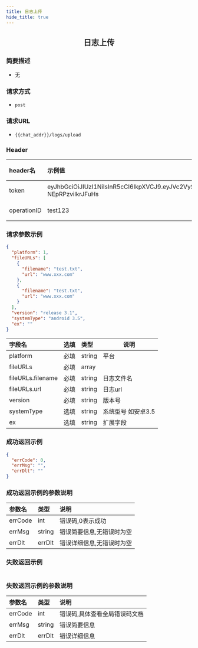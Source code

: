 ```yaml
---
title: 日志上传
hide_title: true
---
```


<center>

## 日志上传

</center>

### 简要描述
- 无
### 请求方式
- `post` 
### 请求URL
- `{{chat_addr}}/logs/upload` 


### Header
|header名|示例值|选填|类型|说明|
|:----    |:-------    |:--- |---|------      |
|token|eyJhbGciOiJIUzI1NiIsInR5cCI6IkpXVCJ9.eyJVc2VySUQiOiJhZG1pbjMiLCJVc2VyVHlwZSI6MiwiUGxhdGZvcm0iOjAsImV4cCI6MTcwMDAxNDc0NCwibmJmIjoxNjkyMjM4NDQ0LCJpYXQiOjE2OTIyMzg3NDR9.cYMEhIcdn_jlHIWBzDf6lv4fG9-NEpRPzvilkrJFuHs|必填|string||
|operationID|test123|必填|string||


### 请求参数示例


```json
{
  "platform": 1,
  "fileURLs": [
    {
      "filename": "test.txt",
      "url": "www.xxx.com"
    },
    {
      "filename": "test.txt",
      "url": "www.xxx.com"
    }
  ],
  "version": "release 3.1",
  "systemType": "android 3.5",
  "ex": ""
}
```
|字段名|选填|类型|说明|
|:----    |:-------    |:--- |---|
|platform|必填|string|平台|
|fileURLs|必填|array||
|fileURLs.filename|必填|string|日志文件名|
|fileURLs.url|必填|string|日志url|
|version|必填|string|版本号|
|systemType|选填|string|系统型号 如安卓3.5|
|ex|选填|string|扩展字段|
### 成功返回示例


```json
{
  "errCode": 0,
  "errMsg": "",
  "errDlt": ""
}
```
### 成功返回示例的参数说明


|参数名|类型|说明|
|:----    |:-------    |:--- |
|errCode|int|错误码,0表示成功|
|errMsg|string|错误简要信息,无错误时为空|
|errDlt|errDlt|错误详细信息,无错误时为空|
### 失败返回示例


```json

```
### 失败返回示例的参数说明


|参数名|类型|说明|
|:----    |:-------    |:--- |
|errCode|int|错误码,具体查看全局错误码文档|
|errMsg|string|错误简要信息|
|errDlt|errDlt|错误详细信息|
